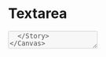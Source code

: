 

<Meta title="Forms/Textarea" />

# **Textarea**

<Canvas>
  <Story name="Default">
    <Textarea
      id={text('id')}
      name={text('name', 'inputName')}
      placeholder={text('placeholder', 'Some placeholder text')}
      labelledBy={text('aria label')}
      disabled={boolean('disabled', false)}
      readOnly={boolean('readOnly', false)}
      label={text('label')}
      error={text('error message', '')}
      onChange={action('changed')}
      onFocus={action('focused')}
      onBlur={action('blurred')}
      focus={boolean('focus', false)}
      required={boolean('required', false)}
      maxLength={number('maxLength')}
      autoComplete={select('autocomplete', ['on', 'off'])}
      title={text('title', 'accessibility text')}
    />
  </Story>
</Canvas>

### With icon

<Canvas>
  <Story name="withIcon">
    <Textarea
      id={text('id')}
      name={text('name', 'inputName')}
      placeholder={text('placeholder', 'Some placeholder text')}
      labelledBy={text('aria label')}
      disabled={boolean('disabled', false)}
      readOnly={boolean('readOnly', false)}
      label={text('label')}
      error={text('error message', '')}
      onChange={action('changed')}
      onFocus={action('focused')}
      onBlur={action('blurred')}
      focus={boolean('focus', false)}
      required={boolean('required', false)}
      maxLength={number('maxLength')}
      autoComplete={select('autocomplete', ['on', 'off'])}
      title={text('title', 'accessibility text')}
      buttonIcon={<SendMessageIcon />}
      buttonTitle="Button action"
      onButtonClick={() => {
        window.alert('button clicked')
      }}
    />
  </Story>
</Canvas>

### With icon and fit to content

<Canvas>
  <Story name="withIconFitContent">
    <Textarea
      fitContent
      id={text('id')}
      defaultValue={text('Value', '')}
      name={text('name', 'inputName')}
      placeholder={text('placeholder', 'Some placeholder text')}
      labelledBy={text('aria label')}
      disabled={boolean('disabled', false)}
      readOnly={boolean('readOnly', false)}
      label={text('label')}
      error={text('error message', '')}
      onChange={action('changed')}
      onFocus={action('focused')}
      onBlur={action('blurred')}
      focus={boolean('focus', false)}
      required={boolean('required', false)}
      maxLength={number('maxLength')}
      autoComplete={select('autocomplete', ['on', 'off'])}
      title={text('title', 'accessibility text')}
      buttonIcon={<SendMessageIcon />}
      buttonTitle="Send"
      onButtonClick={() => {
        window.alert('button clicked')
      }}
    />
  </Story>
</Canvas>

## Specifications

This component is a text area and accept icons.

## Usage

```jsx
import { Textarea } from '@blablacar/ui-library/build/textarea'

<Textarea
  id={id}
  name={inputName}
  placeholder={Some placeholder text}
  labelledBy={aria label}
  disabled={false}
  readOnly={false}
  label={label}
  error={''}
  onChange={changed}
  onFocus={focused}
  onBlur={blurred}
  focus={false}
  required={false}
  maxLength={100}
  autoComplete={off}
  title={accessibility text}
/>
```

<ArgsTable of={Textarea} />
